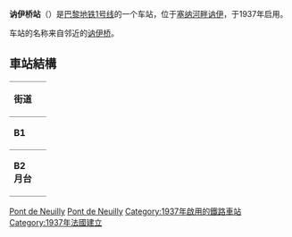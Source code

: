 {{noteTA
|1=zh-tw:納伊;zh-cn:讷伊;
}}
{{Infobox station
| name                = 納伊橋<br />{{lang|fr|Pont de Neuilly}}
| symbol_location     = paris
| symbol              = m
| symbol2             = 
| type                = [[巴黎地鐵|巴黎地鐵]]車站
| image               = [[File:Metro_Paris_-_Ligne_1_-_Pont_de_Neuilly_(3).jpg|275px]]
| alt                 = 
| caption             = 
| other_name          = 
| address             = [[法蘭西島大區|法蘭西島大區]][[上塞納省|上塞納省]][[楠泰爾區|楠泰爾區]][[塞納河畔納伊|塞納河畔納伊]]夏爾·戴高樂大街185號、205號、209號
| country             = [[法國|法國]]
| coordinates         = {{coord|48|53|06|N|2|15|35|E|region:FR_scale:2000|display=inline,title}}
| owned               = [[巴黎大眾運輸公司|RATP]]
| operator            = [[巴黎大眾運輸公司|RATP]]
| line                = [[巴黎地鐵1號線|巴黎地鐵1號線]]
| disabled            = 
| zone                = 第2收費區
| opened              = 1937年4月29日
| closed              = <!-- {{End date|YYYY|MM|DD|df=y}} -->
| services            = 
| map_type            = France Paris
}}
'''讷伊桥站'''（{{lang-fr|Pont de Neuilly}}）是[[巴黎地铁1号线|巴黎地铁1号线]]的一个车站，位于[[塞纳河畔讷伊|塞纳河畔讷伊]]，于1937年启用。

车站的名称来自邻近的[[讷伊桥|讷伊桥]]。

==車站結構==
{| border=0 cellspacing=0 cellpadding=3
|style="border-bottom:solid 1px gray;border-top:solid 1px gray;" width=50 valign=top|'''街道'''
|-
|style="border-bottom:solid 1px gray;border-top:solid 1px gray;" width=50 valign=top|'''B1'''
|style="border-top:solid 1px gray;border-bottom:solid 1px gray;" width=100 valign=top|月台連結夾層
|-
|style="border-bottom:solid 1px gray;border-top:solid 1px gray;" width=50 rowspan=5 valign=top|'''B2<br>月台'''
|style="border-top:solid 1px gray;border-right:solid 2px black;border-left:solid 2px black;border-bottom:solid 2px black;" colspan=2|<center><small>設有[[月台幕門|月台幕門]]的[[側式月台|側式月台]]，右側開門</small></center>
|-
|style="border-bottom:solid 1px gray;" width=100|西行
|style="border-bottom:solid 1px gray;" width=390|{{arrow|L}} [[File:Metro-M.svg|16x16px]][[File:Paris_Metro_1.svg|16x16px]]往[[拉德芳斯站_(巴黎地鐵)|拉德芳斯]]<small>（[[拉德芳斯廣場站|拉德芳斯廣場]]）</small>
|-
|東行
|{{arrow|R}} [[File:Metro-M.svg|16x16px]][[File:Paris_Metro_1.svg|16x16px]]往[[文森城堡站|文森城堡]]<small>（[[薩布隆站|薩布隆]]）</small>
|-
|style="border-top:solid 2px black;border-right:solid 2px black;border-left:solid 2px black;border-bottom:solid 1px gray;" colspan=2|<center><small>設有[[月台幕門|月台幕門]]的[[側式月台|側式月台]]，右側開門</small></center>
|}
{{鐵路車站小作品}}
{{巴黎地铁1号线}}

[[Category:巴黎地鐵1號線車站|Pont de Neuilly]]
[[Category:上塞納省鐵路車站|Pont de Neuilly]]
[[Category:1937年啟用的鐵路車站|Category:1937年啟用的鐵路車站]]
[[Category:1937年法國建立|Category:1937年法國建立]]